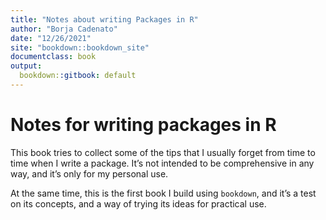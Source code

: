 ```yaml
---
title: "Notes about writing Packages in R"
author: "Borja Cadenato"
date: "12/26/2021"
site: "bookdown::bookdown_site"
documentclass: book
output:
  bookdown::gitbook: default
---
```


# Notes for writing packages in R {-}

This book tries to collect some of the tips that I usually forget from time to time when I write a package. It's not intended to be comprehensive in any way, and it's only for my personal use. 

At the same time, this is the first book I build using `bookdown`, and it's a test on its concepts, and a way of trying its ideas for practical use.
